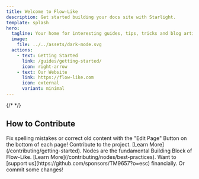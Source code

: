 ```yaml
---
title: Welcome to Flow-Like
description: Get started building your docs site with Starlight.
template: splash
hero:
  tagline: Your home for interesting guides, tips, tricks and blog articles around flow-like.
  image:
    file: ../../assets/dark-mode.svg
  actions:
    - text: Getting Started
      link: /guides/getting-started/
      icon: right-arrow
    - text: Our Website
      link: https://flow-like.com
      icon: external
      variant: minimal
---
```


{/* <EmptyBackendProvider client:only nodes={board.nodes} edges={board.edges}/> */}

## How to Contribute

<CardGrid stagger>
	<Card title="Updating the Docs" icon="pencil">
		Fix spelling mistakes or correct old content with the "Edit Page" Button on the bottom of each page!
	</Card>
	<Card title="Start Contributing" icon="add-document">
		Contribute to the project. [Learn More](/contributing/getting-started).
	</Card>
	<Card title="Contribute new Nodes" icon="rocket">
		Nodes are the fundamental Building Block of Flow-Like. [Learn More](/contributing/nodes/best-practices).
	</Card>
	<Card title="Support Us" icon="heart">
		Want to [support us](https://github.com/sponsors/TM9657?o=esc) financially. Or commit some changes!
	</Card>
</CardGrid>


